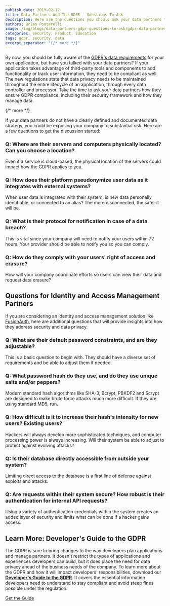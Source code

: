 ```yaml
---
publish_date: 2019-02-12 
title: Data Partners And The GDPR - Questions To Ask
description: Here are the questions you should ask your data partners to make sure they, and you, are GDPR compliant.
authors: Brian Pontarelli
image: /img/blogs/data-partners-gdpr-questions-to-ask/gdpr-data-partners-questions.jpg
categories: Security, Product, Education
tags: gdpr, security, data
excerpt_separator: "{/* more */}"
---
```


By now, you should be fully aware of the [GDPR's data requirements](/learn/expert-advice/ciam/developers-guide-to-gdpr "Get the Developer's Guide to the GDPR") for your own application, but have you talked with your data partners? If your application takes advantage of third-party tools and components to add functionality or track user information, they need to be compliant as well. The new regulations state that data privacy needs to be maintained throughout the entire lifecycle of an application, through every data controller and processor. Take the time to ask your data partners how they ensure GDPR compliance, including their security framework and how they manage data.

{/* more */}

If your data partners do not have a clearly defined and documented data strategy, you could be exposing your company to substantial risk. Here are a few questions to get the discussion started:

### Q: Where are their servers and computers physically located? Can you choose a location?

Even if a service is cloud-based, the physical location of the servers could impact how the GDPR applies to you.

### Q: How does their platform pseudonymize user data as it integrates with external systems?

When user data is integrated with their system, is new data personally identifiable, or connected to an alias? The more disconnected, the safer it will be.

### Q: What is their protocol for notification in case of a data breach?

This is vital since your company will need to notify your users within 72 hours. Your provider should be able to notify you so you can comply.

### Q: How do they comply with your users' right of access and erasure?

How will your company coordinate efforts so users can view their data and request data erasure?

## Questions for Identity and Access Management Partners

If you are considering an identity and access management solution like [FusionAuth](https://fusionauth.io "FusionAuth Home"), here are additional questions that will provide insights into how they address security and data privacy.

### Q: What are their default password constraints, and are they adjustable?

This is a basic question to begin with. They should have a diverse set of requirements and be able to adjust them if needed.

### Q: What password hash do they use, and do they use unique salts and/or peppers?

Modern standard hash algorithms like SHA-3, Bcrypt, PBKDF2 and Scrypt are designed to make brute force attacks much more difficult. If they are using standard MD5, run.

### Q: How difficult is it to increase their hash's intensity for new users? Existing users?

Hackers will always develop more sophisticated techniques, and computer processing power is always increasing. Will their system be able to adjust to protect against evolving attacks?

### Q: Is their database directly accessible from outside your system?

Limiting direct access to the database is a first line of defense against exploits and attacks.

### Q: Are requests within their system secure? How robust is their authentication for internal API requests?

Using a variety of authentication credentials within the system creates an added layer of security and limits what can be done if a hacker gains access.

## Learn More: Developer's Guide to the GDPR

The GDPR is sure to bring changes to the way developers plan applications and manage partners. It doesn't restrict the types of applications and experiences developers can build, but it does place the need for data privacy ahead of the business needs of the company. To learn more about the GDPR and how it will impact developers' responsibilities, download our [**Developer's Guide to the GDPR**](/learn/expert-advice/ciam/developers-guide-to-gdpr "Get the Developer's Guide to the GDPR"). It covers the essential information developers need to understand to stay compliant and avoid steep fines possible under the regulation.

[Get the Guide](/learn/expert-advice/ciam/developers-guide-to-gdpr)
